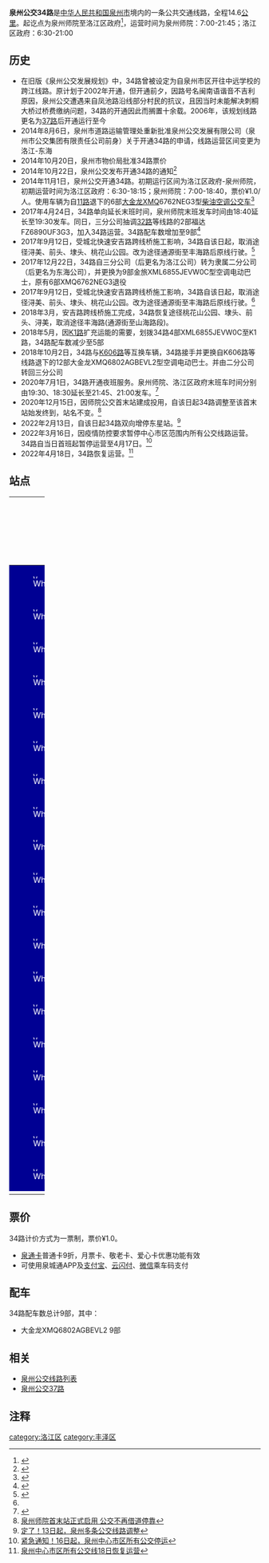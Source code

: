 {{Infobox Bus Route
| number=泉州公交34路
| image=[[File:闽CYF981.jpg|300px]]
| operator=[[泉州市公交集团有限责任公司|泉州市公交集团有限责任公司]]
| garage=洛江公司
| length=14.6KM
| via=市政府、海星小区<br>桃花山公园、中骏世界城
| start=泉州师院
| end=洛江区政府
| level=泉州师院 7:00-21:45<br>洛江区政府 6:30-21:00
| frequency=10-15分钟
| vehicle=大金龙XMQ6802AGBEVL2
| Fare=一票制¥1.0
| bgcolor=#000093
| fontcolor=white
}}
'''泉州公交34路'''是[[中华人民共和国|中华人民共和国]][[泉州市|泉州市]]境内的一条公共交通线路，全程14.6[[公里|公里]]。起讫点为泉州师院至洛江区政府<ref>{{Cite web |url=http://www.qzbus.cn/?action-category-catid-20 |title=线路查询 |accessdate=2016-08-09 |archive-date=2016-07-31 |archive-url=https://web.archive.org/web/20160731090630/http://www.qzbus.cn/?action-category-catid-20 |dead-url=no }}</ref>，运营时间为泉州师院：7:00-21:45；洛江区政府：6:30-21:00

== 历史 ==
*在旧版《泉州公交发展规划》中，34路曾被设定为自泉州市区开往中远学校的跨江线路。原计划于2002年开通，但开通前夕，因路号名闽南语谐音不吉利原因，泉州公交遭遇来自凤池路沿线部分村民的抗议，且因当时未能解决刺桐大桥过桥费缴纳问题，34路的开通因此而搁置十余载。2006年，该规划线路更名为[[泉州公交37路|37路]]后开通运行至今
*2014年8月6日，泉州市道路运输管理处重新批准泉州公交发展有限公司（泉州市公交集团有限责任公司前身）关于开通34路的申请，线路运营区间变更为洛江-东海
*2014年10月20日，泉州市物价局批准34路票价
*2014年10月22日，泉州公交发布开通34路的通知<ref>{{Cite web |url=http://www.qzbus.cn/?action-viewnews-itemid-1211 |title=关于新辟、优化多条线路的通知 |accessdate=2016-08-09 |archive-date=2018-01-20 |archive-url=https://web.archive.org/web/20180120071153/http://www.qzbus.cn/?action-viewnews-itemid-1211 |dead-url=no }}</ref>
*2014年11月1日，泉州公交开通34路。初期运行区间为洛江区政府-泉州师院，初期运营时间为洛江区政府：6:30-18:15；泉州师院：7:00-18:40，票价¥1.0/人。使用车辆为自[[泉州公交11路|11路]]退下的6部[[金龙联合汽车|大金龙]]XMQ6762NEG3型[[柴油|柴油]][[空调公交车|空调公交车]]<ref>{{Cite web |url=http://www.qzwb.com/gb/content/2014-11/13/content_4987066.htm |title=洛江新增一条34路"一元"公交 弥补公交线路盲区(图) |access-date=2016-08-09 |archive-url=https://web.archive.org/web/20190304121238/http://www.qzwb.com/gb/content/2014-11/13/content_4987066.htm |archive-date=2019-03-04 |dead-url=yes }}</ref>
*2017年4月24日，34路单向延长末班时间，泉州师院末班发车时间由18:40延长至19:30发车。同日，三分公司抽调[[泉州公交32路|32路]]等线路的2部福达FZ6890UF3G3，加入34路运营。34路配车数增加至9部<ref>{{Cite web |url=http://mp.weixin.qq.com/s?__biz=MzAxNTMyNjI2MA==&mid=2650626815&idx=2&sn=fd2073fb7c391bbb37b45ac93359e0bc&chksm=838c37a4b4fbbeb23a397faeb227766a1933515afe10b020a9bce79577ed0302d077ff4c1d83&mpshare=1&scene=22&srcid=05030AVl0rffdB8G4qyhdOZN#rd |title=注意啦！这里将新开线路、这里将有线路调整…… |accessdate=2017-05-03 |archive-date=2019-03-04 |archive-url=https://web.archive.org/web/20190304121238/https://mp.weixin.qq.com/s?__biz=MzAxNTMyNjI2MA==&mid=2650626815&idx=2&sn=fd2073fb7c391bbb37b45ac93359e0bc&chksm=838c37a4b4fbbeb23a397faeb227766a1933515afe10b020a9bce79577ed0302d077ff4c1d83&mpshare=1&scene=22&srcid=05030AVl0rffdB8G4qyhdOZN#rd |dead-url=no }}</ref>
*2017年9月12日，受城北快速安吉路跨线桥施工影响，34路自该日起，取消途径浔美、前头、埭头、桃花山公园。改为途径通源街至丰海路后原线行驶。<ref name="#1">{{Cite web |url=http://www.qzbus.cn/?action-viewnews-itemid-2220 |title=关于安吉路与山海路交叉口进行交通管制 途经线路临时调整的通知 |accessdate=2017-09-10 |archive-date=2017-09-10 |archive-url=https://web.archive.org/web/20170910221650/http://www.qzbus.cn/?action-viewnews-itemid-2220 |dead-url=no }}</ref>
*2017年12月22日，34路自三分公司（后更名为洛江公司）转为隶属二分公司（后更名为东海公司），并更换为9部金旅XML6855JEVW0C型空调电动巴士，原有6部XMQ6762NEG3退役
*2017年9月12日，受城北快速安吉路跨线桥施工影响，34路自该日起，取消途径浔美、前头、埭头、桃花山公园。改为途径通源街至丰海路后原线行驶。<ref name="#1"/>
*2018年3月，安吉路跨线桥施工完成，34路恢复途径桃花山公园、埭头、前头、浔美，取消途径丰海路(通源街至山海路段)。
*2018年5月，因[[泉州公交K1路|K1路]]扩充运能的需要，划拨34路4部XML6855JEVW0C至K1路，34路配车数减少至5部
*2018年10月2日，34路与[[泉州公交K606路|K606路]]等互换车辆，34路接手并更换自K606路等线路退下的12部大金龙XMQ6802AGBEVL2型空调电动巴士。并由二分公司转回三分公司
*2020年7月1日，34路开通夜班服务。泉州师院、洛江区政府末班车时间分别由19:30、18:30延长至21:45、21:00发车。<ref>{{cite web|url=https://mp.weixin.qq.com/s?__biz=MzAxNTMyNjI2MA==&mid=2650631694&idx=1&sn=b5d0e4a51b8ab7cc3b44a65ccfba8720&chksm=838c0355b4fb8a438e8d58308403b772f45b1e90caa54b0e9aab33295757f988e022580e52b1&mpshare=1&scene=23&srcid=&sharer_sharetime=1593582360036&sharer_shareid=3577243d840e6bf922846536b5676060#rd|title=泉州公交将新开通2条线路，7条线路优化班次 -赖永森、曾冬吟 - 泉州公交集团|website=www.qzbus.cn|accessdate=2020-07-01|archive-date=2020-07-01|archive-url=https://web.archive.org/web/20200701220816/https://mp.weixin.qq.com/s?__biz=MzAxNTMyNjI2MA==&mid=2650631694&idx=1&sn=b5d0e4a51b8ab7cc3b44a65ccfba8720&chksm=838c0355b4fb8a438e8d58308403b772f45b1e90caa54b0e9aab33295757f988e022580e52b1&mpshare=1&scene=23&srcid=&sharer_sharetime=1593582360036&sharer_shareid=3577243d840e6bf922846536b5676060#rd|dead-url=no}}</ref>
*2020年12月15日，因师院公交首末站建成投用，自该日起34路调整至该首末站始发终到，站名不变。<ref>[http://www.qzwb.com/gb/content/2020-12/17/content_7069783.htm 泉州师院首末站正式启用 公交不再借道停靠]</ref>
*2022年2月13日，自该日起34路双向增停东星站。<ref>[http://www.qztv.cn/index/News/detail/id/wq95wqbDnMKyd8KiwqzChnt0w5nChcKowoHDncKDdsK-wpjCg8KmcXA.html 定了！13日起，泉州多条公交线路调整]</ref>
*2022年3月16日，因疫情防控要求暂停中心市区范围内所有公交线路运营。34路自当日首班起暂停运营至4月17日。<ref>[http://www.qztv.cn/index/News/detail/id/wq95wqbDnMKyd8KiwqzChnt0w5nChcKowoHDncKEdsOQwpjCgsOMcXA.html 紧急通知！16日起，泉州中心市区所有公交停运]</ref>
*2022年4月18日，34路恢复运营。<ref>[http://www.qztv.cn/index/News/detail/id/wq95wqbDnMKyd8KiwqzChnt0w5nChcKowoHDnsKDwqzCpsKZwoLDnHFw.html 泉州中心市区所有公交线18日恢复运营]</ref>

== 站点 ==
{| width=100% class="wikitable" style="text-align: center;"
|- 
! width=5% colspan=3 | 路线
! colspan=2 width=25% | 所在地区、街道
! width=30% | 站点名
! width=30% | 备注
|- 
|style="border: 0px;background:#000093;color:white;" | [[File:White_dot.svg|8px]]
|style="border: 0px;" |
|style="border: 0px;" |
| rowspan = 16 | [[丰泽区|丰泽区]]
| rowspan = 1 | 东海大街
| [[泉州师院|泉州师院]]
| 起讫站
|-
|style="border: 0px;background:#000093;color:white;" | [[File:White_dot.svg|8px]]
|style="border: 0px;" |
|style="border: 0px;" |
| rowspan = 2 | 滨海街
| 东海大街口
| 原名 滨海街西二段
|-
|style="border: 0px;background:#000093;color:white;" | [[File:White_dot.svg|8px]]
|style="border: 0px;" |
|style="border: 0px;" |
| 滨海街中段
| 
|-
|style="border: 0px;background:#000093;color:white;" | [[File:White_dot.svg|8px]]
|style="border: 0px;" |
|style="border: 0px;" |
| rowspan = 1 | 府东路
| 府东路南段
| 
|-
|style="border: 0px;background:#000093;color:white;" | [[File:White_dot.svg|8px]]
|style="border: 0px;" |
|style="border: 0px;" |
| rowspan = 1 | 海星街
| 晋光小学东海校区
| 原名 海星街东段
|-
|style="border: 0px;background:#000093;color:white;" | [[File:White_dot.svg|8px]]
|style="border: 0px;" |
|style="border: 0px;" |
| rowspan = 3 | 丰海路
| 海星小区
| 
|-
|style="border: 0px;background:#000093;color:white;" | [[File:White_dot.svg|8px]]
|style="border: 0px;" |
|style="border: 0px;" |
| 泉州海警局
| 原名 海警二支队
|-
|style="border: 0px;background:#000093;color:white;" | [[File:White_dot.svg|8px]]
|style="border: 0px;" |
|style="border: 0px;" |
| 桃花山公园
| 
|-
|style="border: 0px;background:#000093;color:white;" | [[File:White_dot.svg|8px]]
|style="border: 0px;" |
|style="border: 0px;" |
| rowspan = 10 | 安吉路
| 东星
| 
|-
|style="border: 0px;background:#000093;color:white;" | [[File:White_dot.svg|8px]]
|style="border: 0px;" |
|style="border: 0px;" |
| 埭头
| 五中城东校区
|-
|style="border: 0px;background:#000093;color:white;" | [[File:White_dot.svg|8px]]
|style="border: 0px;" |
|style="border: 0px;" |
| 前头
| 
|-
|style="border: 0px;background:#000093;color:white;" | [[File:White_dot.svg|8px]]
|style="border: 0px;" |
|style="border: 0px;" |
| 浔美
| 城东万达广场
|-
|style="border: 0px;background:#000093;color:white;" | [[File:White_dot.svg|8px]]
|style="border: 0px;" |
|style="border: 0px;" |
| 中骏世界城东门
| 
|-
|style="border: 0px;background:#000093;color:white;" | [[File:White_dot.svg|8px]]
|style="border: 0px;" |
|style="border: 0px;" |
| 海峡体育中心
| 
|-
|style="border: 0px;background:#000093;color:white;" | [[File:White_dot.svg|8px]]
|style="border: 0px;" |
|style="border: 0px;" |
| 金凤屿路口
| 
|-
|style="border: 0px;background:#000093;color:white;" | [[File:White_dot.svg|8px]]
|style="border: 0px;" |
|style="border: 0px;" |
| 医高专
| 原名 五金城
|-
|style="border: 0px;background:#000093;color:white;" | [[File:White_dot.svg|8px]]
|style="border: 0px;" |
|style="border: 0px;" |
| rowspan = 3 | [[洛江区|洛江区]]
| 景明花园
| 
|-
|style="border: 0px;background:#000093;color:white;" | [[File:White_dot.svg|8px]]
|style="border: 0px;" |
|style="border: 0px;" |
| 洛江交通局
| 
|-
|style="border: 0px;background:#000093;color:white;" | [[File:White_dot.svg|8px]]
|style="border: 0px;" |
|style="border: 0px;" |
| rowspan = 1 | 万荣街
| 洛江区政府
| 起讫站
|-
|}

== 票价 ==
34路计价方式为一票制，票价¥1.0。
*[[泉通卡|泉通卡]]普通卡9折，月票卡、敬老卡、爱心卡优惠功能有效
*可使用泉城通APP及[[支付宝|支付宝]]、[[云闪付|云闪付]]、[[微信|微信]]乘车码支付

== 配车 ==
34路配车数总计9部，其中：
*大金龙XMQ6802AGBEVL2  9部

{{gallery 
|width = 300
|height = 
|align = 
|lines = 1
|File:MIN-CY0109 behind Quanzhou Normal University.jpg|大金龙XMQ6762NEG3<br>（2014.11 - 2017.12）
|File:闽CYA379.jpg|福达FZ6890UF3G3<br>（2017.4 - 2017.12）
|File:闽CYF877.jpg|金旅XML6855JEVW0C<br>（2017.12 - 2018.10）
|File:闽CYF981.jpg|大金龙XMQ6802AGBEVL2<br>（2018.10 - ）
}}

== 相关 ==
*[[泉州公交线路列表|泉州公交线路列表]]
*[[泉州公交37路|泉州公交37路]]

== 注释 ==
{{reflist|refs=}}

{{泉州公交线路列表}}

[[category:洛江区|category:洛江区]]
[[category:丰泽区|category:丰泽区]]